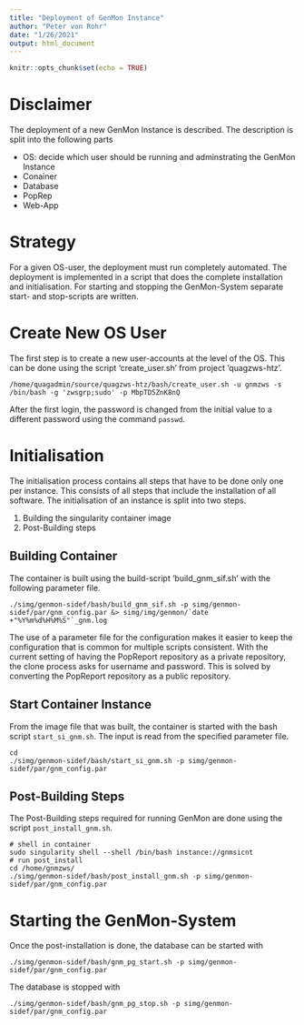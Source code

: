```yaml
---
title: "Deployment of GenMon Instance"
author: "Peter von Rohr"
date: "1/26/2021"
output: html_document
---
```


```r
knitr::opts_chunk$set(echo = TRUE)
```

# Disclaimer
The deployment of a new GenMon Instance is described. The description is split into the following parts

* OS: decide which user should be running and adminstrating the GenMon Instance
* Conainer 
* Database
* PopRep
* Web-App


# Strategy
For a given OS-user, the deployment must run completely automated. The deployment is implemented in a script that does the complete installation and initialisation. For starting and stopping the GenMon-System separate start- and stop-scripts are written.


# Create New OS User
The first step is to create a new user-accounts at the level of the OS. This can be done using the script 'create_user.sh' from project 'quagzws-htz'. 

```
/home/quagadmin/source/quagzws-htz/bash/create_user.sh -u gnmzws -s /bin/bash -g 'zwsgrp;sudo' -p MbpTD5ZnK8nQ
```

After the first login, the password is changed from the initial value to a different password using the command `passwd`.


# Initialisation
The initialisation process contains all steps that have to be done only one per instance. This consists of all steps that include the installation of all software. The initialisation of an instance is split into two steps.

1. Building the singularity container image
2. Post-Building steps


## Building Container
The container is built using the build-script 'build_gnm_sif.sh' with the following parameter file.

```
./simg/genmon-sidef/bash/build_gnm_sif.sh -p simg/genmon-sidef/par/gnm_config.par &> simg/img/genmon/`date +"%Y%m%d%H%M%S"`_gnm.log
```

The use of a parameter file for the configuration makes it easier to keep the configuration that is common for multiple scripts consistent. With the current setting of having the PopReport repository as a private repository, the clone process asks for username and password. This is solved by converting the PopReport repository as a public repository.


## Start Container Instance
From the image file that was built, the container is started with the bash script `start_si_gnm.sh`. The input is read from the specified parameter file.

```
cd 
./simg/genmon-sidef/bash/start_si_gnm.sh -p simg/genmon-sidef/par/gnm_config.par
```


## Post-Building Steps
The Post-Building steps required for running GenMon are done using the script `post_install_gnm.sh`. 

```
# shell in container
sudo singularity shell --shell /bin/bash instance://gnmsicnt
# run post_install
cd /home/gnmzws/
./simg/genmon-sidef/bash/post_install_gnm.sh -p simg/genmon-sidef/par/gnm_config.par
```



# Starting the GenMon-System
Once the post-installation is done, the database can be started with

```
./simg/genmon-sidef/bash/gnm_pg_start.sh -p simg/genmon-sidef/par/gnm_config.par
```

The database is stopped with

```
./simg/genmon-sidef/bash/gnm_pg_stop.sh -p simg/genmon-sidef/par/gnm_config.par
```

